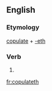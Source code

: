 ==English==

===Etymology===
[[copulate]] + [[-eth]]

===Verb===
{{infl|en|verb form}}

# {{archaic third-person singular of|copulate}}

[[fr:copulateth]]